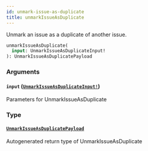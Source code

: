 ```yaml
---
id: unmark-issue-as-duplicate
title: unmarkIssueAsDuplicate
---
```


Unmark an issue as a duplicate of another issue.

```graphql
unmarkIssueAsDuplicate(
  input: UnmarkIssueAsDuplicateInput!
): UnmarkIssueAsDuplicatePayload

```

### Arguments

#### `input` ([`UnmarkIssueAsDuplicateInput!`](/docs/api/inputs/unmark-issue-as-duplicate-input))

Parameters for UnmarkIssueAsDuplicate

### Type

#### [`UnmarkIssueAsDuplicatePayload`](/docs/api/objects/unmark-issue-as-duplicate-payload)

Autogenerated return type of UnmarkIssueAsDuplicate
